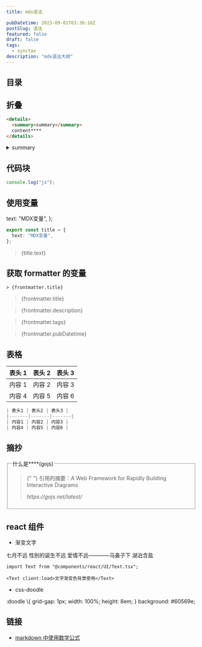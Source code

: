 ```yaml
---
title: mdx语法

pubDatetime: 2023-09-01T03:36:16Z
postSlug: 语法
featured: false
draft: false
tags:
  - synctax
description: "mdx语法大纲"
---
```


## 目录

## 折叠

```html
<details>
  <summary>summary</summary>
  content****
</details>
```

<details>
  <summary>summary</summary>
  content****
</details>

## 代码块

```js
console.log("js");
```

## 使用变量

  text: "MDX变量",
};

```ts
export const title = {
  text: "MDX变量",
};
```

> {title.text}

## 获取 formatter 的变量

```mdx
> {frontmatter.title}
```

> {frontmatter.title}

> {frontmatter.description}

> {frontmatter.tags}

> {frontmatter.pubDatetime}

## 表格

| 表头 1 | 表头 2 | 表头 3 |
| ------ | ------ | ------ |
| 内容 1 | 内容 2 | 内容 3 |
| 内容 4 | 内容 5 | 内容 6 |

```js
| 表头1 | 表头2 | 表头3 |
|-------|-------|-------|
| 内容1 | 内容2 | 内容3 |
| 内容4 | 内容5 | 内容6 |
```

## 摘抄

<fieldset>
  <legend>什么是****(gojs)</legend>
  <blockquote cite="https://gojs.net/latest/">
    <p>
      {" "}
      引用的摘要：A Web Framework for Rapidly Building Interactive Diagrams
    </p>
    <footer>
      <cite>https://gojs.net/latest/</cite>
    </footer>
  </blockquote>
</fieldset>

## react 组件

- 渐变文字


<Text client:load>七月不远 性别的诞生不远 爱情不远————马鼻子下 湖泊含盐</Text>

```mdx
import Text from "@components/react/UI/Text.tsx";

<Text client:load>文字渐变色背景使用</Text>
```

- css-doodle


<Common  client:load grid="5">
:doodle \{
    grid-gap: 1px;
    width: 100%;
    height: 8em;
}
background: #60569e;
</Common>

## 链接

- [markdown 中使用数学公式](/notes_astro3/posts/math)
